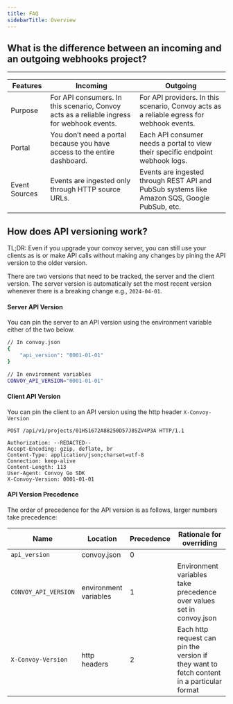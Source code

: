 ```yaml
---
title: FAQ
sidebarTitle: Overview
---
```

## What is the difference between an incoming and an outgoing webhooks project?

------ 
| Features      | Incoming                                                                                   | Outgoing                                                                                     |
|---------------|--------------------------------------------------------------------------------------------|----------------------------------------------------------------------------------------------|
| Purpose       | For API consumers. In this scenario, Convoy acts as a reliable ingress for webhook events. | For API providers. In this scenario, Convoy acts as a reliable egress for webhook events.    |
| Portal        | You don’t need a portal because you have access to the entire dashboard.                   | Each API consumer needs a portal to view their specific endpoint webhook logs.               |
| Event Sources | Events are ingested only through HTTP source URLs.                                         | Events are ingested through REST API and PubSub systems like Amazon SQS, Google PubSub, etc. |

## How does API versioning work?

<Note> TL;DR: Even if you upgrade your convoy server, you can still use your
clients as is or make API calls without making any changes by pining the API version to the older version.</Note>

There are two versions that need to be tracked, the server and the client version.
The server version is automatically set the most recent version whenever there is a breaking change e.g., `2024-04-01`.

#### Server API Version
You can pin the server to an API version using the environment variable either of the two below.

```bash convoy
// In convoy.json
{
    "api_version": "0001-01-01"
}

// In environment variables
CONVOY_API_VERSION="0001-01-01"
```

#### Client API Version
You can pin the client to an API version using the http header `X-Convoy-Version`

```http request log
POST /api/v1/projects/01HS1672A88250D57J8SZV4P3A HTTP/1.1

Authorization: --REDACTED--
Accept-Encoding: gzip, deflate, br
Content-Type: application/json;charset=utf-8
Connection: keep-alive
Content-Length: 113
User-Agent: Convoy Go SDK
X-Convoy-Version: 0001-01-01
```

#### API Version Precedence
The order of precedence for the API version is as follows, larger numbers take precedence:

| Name                 | Location              | Precedence | Rationale for overriding                                                                   |
|----------------------|-----------------------|------------|--------------------------------------------------------------------------------------------|
| `api_version`        | convoy.json           | 0          |                                                                                            |
| `CONVOY_API_VERSION` | environment variables | 1          | Environment variables take precedence over values set in convoy.json                       |
| `X-Convoy-Version`   | http headers          | 2          | Each http request can pin the version if they want to fetch content in a particular format |
